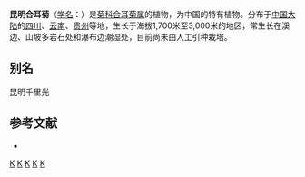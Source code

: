 {{Speciesbox 
| genus = Synotis
| species = cavaleriei
| authority = (Levl.) C. Jeffrey et [[陈艺林|Y. L. Chen]]
}}

'''昆明合耳菊'''（[[学名|学名]]：{{lang|la|''Synotis cavaleriei''}}）是[[菊科|菊科]][[合耳菊属|合耳菊属]]的植物，为中国的特有植物。分布于[[中国大陆|中国大陆]]的[[四川|四川]]、[[云南|云南]]、[[贵州|贵州]]等地，生长于海拔1,700米至3,000米的地区，常生长在溪边、山坡多岩石处和瀑布边潮湿处，目前尚未由人工引种栽培。

== 别名 ==
昆明千里光

== 参考文献 ==
<div class="references-small">
* {{cite web| url =http://www.bioinfo.cn/db05/KmzwSpecies.php?action=view&id=5029| title =昆明合耳菊| work =《中国高等植物数据库全库》| publisher =中国科学院微生物研究所| author =昆明植物研究所| accessdate =2009-02-25| deadurl =yes| archiveurl =https://web.archive.org/web/20160305005957/http://www.bioinfo.cn/db05/KmzwSpecies.php?action=view&id=5029| archivedate =2016-03-05}}
</div>
{{Taxonbar|from=Q11087417}}

[[Category:合耳菊属|K]]
[[Category:中國特有植物|K]]
[[Category:四川植物|K]]
[[Category:云南植物|K]]
[[Category:贵州植物|K]]